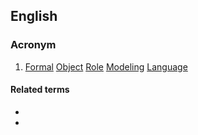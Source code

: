 ==English==

===Acronym===
{{rfc-header|lang=en|Acronym}}
{{head|en|acronym}}

# {{lb|en|computing}} [[formal|Formal]] [[object|Object]] [[role|Role]] [[modeling|Modeling]] [[language|Language]]

====Related terms====
* {{l|en|ORM}}
* {{l|en|FORM}}